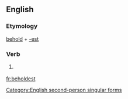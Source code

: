 ==English==

===Etymology===
[[behold]] + [[-est]]

===Verb===
{{en-verb form}}

# {{context|archaic|lang=en}} {{form of|Second-person singular simple present form|behold}}

[[Category:English second-person singular forms]]

[[fr:beholdest]]
